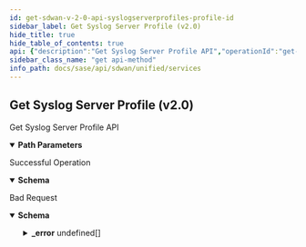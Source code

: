 ```yaml
---
id: get-sdwan-v-2-0-api-syslogserverprofiles-profile-id
sidebar_label: Get Syslog Server Profile (v2.0)
hide_title: true
hide_table_of_contents: true
api: {"description":"Get Syslog Server Profile API","operationId":"get-sdwan-v2.0-api-syslogserverprofiles-profile_id","parameters":[{"description":"Syslog Server Profile ID","in":"path","name":"profile_id","required":true,"schema":{"description":"Profile Id","type":"string"}}],"responses":{"200":{"content":{"application/json":{"schema":{"properties":{"description":{"description":"Description: Size(max = 256, error = DESCRIPTION_EXCEEDS_LIMIT: Description length exceeds limit, min = 0) ","type":"string"},"enable_flow_logging":{"description":"Enable Flow Logging","type":"boolean"},"id":{"description":"Id","type":"string"},"name":{"description":"Name: Required(error = NAME_REQD: Please provide resource name.) Size(max = 128, error = NAME_EXCEEDS_LIMIT: Name of the resource exceeds limit., min = 0) ","type":"string"},"protocol":{"description":"Protocol: ValidateEnum(enumClass = classOf[SyslogProtocol], error = SYSLOGSERVER_PROFILE_INVALID_PROTOCOL: Invalid syslog protocol value. Should be either tcp, udp or tls., nullAllowed = false) ","type":"string"},"remote_ca_certificate":{"description":"Remote Ca Certificate","type":"string"},"server_fqdn":{"description":"Server Fqdn","type":"string"},"server_ip":{"description":"Server Ip: IPAddress(allowEmpty = true, allowLinkLocal = false, allowNull = true, bcast = DENY, defaultRoute = false, dnsCheck = false, error = SYSLOGSERVER_PROFILE_INVALID_IP: Invalid IP address for syslog server profile, type = IP) ","type":"string"},"server_port":{"description":"Server Port: Min(error = SYSLOGSERVER_PROFILE_INVALID_PORT_RANGE: Invalid port range.Should be between 1-65535, value = 1L) Max(error = SYSLOGSERVER_PROFILE_INVALID_PORT_RANGE: Invalid port range.Should be between 1-65535, value = 65535L) ","format":"int32","type":"integer"},"severity_level":{"description":"Severity Level: ValidateEnum(enumClass = classOf[SyslogSeverityLevel], error = SYSLOGSERVER_PROFILE_INVALID_SEVERITY_LEVEL: Invalid syslog severity level value.Should be either major, minor or critical, nullAllowed = false) ","type":"string"},"tags":{"description":"Tags: ListString(allowDuplicate = false, allowEmpty = true, allowNull = true, length = 128, listMaxSize = 10, error = INVALID_TAG: Maximum 10 Unique tags of length 1024 each are allowed, noTrim = false, regex = [^,\\\\s]+, required = false) ","items":{"description":"Tags","type":"string"},"type":"array"}},"required":["severity_level","protocol","name"]}}},"description":"Successful Operation"},"400":{"content":{"application/json":{"example":{"value":{"_error":[{"code":"INVALID_JSON_EXTRA_ATTRIBUTE"},{"code":"SYSLOGSERVER_PROFILE_INVALID_OR_MISSING_PROFILE_ID"}]}},"schema":{"properties":{"_error":{"items":{"properties":{"code":{"type":"string"},"message":{"type":"string"}}},"type":"array"}}}}},"description":"Bad Request"}},"tags":["Services"],"method":"get","path":"/sdwan/v2.0/api/syslogserverprofiles/{profile_id}","info":{"contact":{},"description":"List of APIs used to manage the Syslog servers.","title":"Services","version":"Latest"},"postman":{"name":"Get Syslog Server Profile (v2.0)","description":{"content":"Get Syslog Server Profile API","type":"text/plain"},"url":{"path":["sdwan","v2.0","api","syslogserverprofiles",":profile_id"],"host":["{{baseUrl}}"],"query":[],"variable":[{"disabled":false,"description":{"content":"(Required) Syslog Server Profile ID","type":"text/plain"},"type":"any","value":"","key":"profile_id"}]},"header":[{"key":"Accept","value":"application/json"}],"method":"GET"}}
sidebar_class_name: "get api-method"
info_path: docs/sase/api/sdwan/unified/services
---
```



## Get Syslog Server Profile (v2.0)



Get Syslog Server Profile API

<details style={{"marginBottom":"1rem"}} data-collapsed={false} open={true}><summary style={{}}><strong>Path Parameters</strong></summary><div><ul><ParamsItem className={"paramsItem"} param={{"description":"Syslog Server Profile ID","in":"path","name":"profile_id","required":true,"schema":{"description":"Profile Id","type":"string"}}}></ParamsItem></ul></div></details><div><ApiTabs><TabItem label={"200"} value={"200"}><div>

Successful Operation

</div><div><MimeTabs groupId={"mime-type"}><TabItem label={"application/json"} value={"application/json"}><SchemaTabs groupId={"schema-tabs"}><TabTtem label={"Schema"} value={"Schema"}><details style={{}} data-collapsed={false} open={true}><summary style={{"textAlign":"left"}}><strong>Schema</strong></summary><div style={{"textAlign":"left","marginLeft":"1rem"}}></div><ul style={{"marginLeft":"1rem"}}><SchemaItem collapsible={false} name={"description"} required={false} schemaDescription={"Description: Size(max = 256, error = DESCRIPTION_EXCEEDS_LIMIT: Description length exceeds limit, min = 0) "} schemaName={"string"} qualifierMessage={undefined} defaultValue={undefined}></SchemaItem><SchemaItem collapsible={false} name={"enable_flow_logging"} required={false} schemaDescription={"Enable Flow Logging"} schemaName={"boolean"} qualifierMessage={undefined} defaultValue={undefined}></SchemaItem><SchemaItem collapsible={false} name={"id"} required={false} schemaDescription={"Id"} schemaName={"string"} qualifierMessage={undefined} defaultValue={undefined}></SchemaItem><SchemaItem collapsible={false} name={"name"} required={false} schemaDescription={"Name: Required(error = NAME_REQD: Please provide resource name.) Size(max = 128, error = NAME_EXCEEDS_LIMIT: Name of the resource exceeds limit., min = 0) "} schemaName={"string"} qualifierMessage={undefined} defaultValue={undefined}></SchemaItem><SchemaItem collapsible={false} name={"protocol"} required={false} schemaDescription={"Protocol: ValidateEnum(enumClass = classOf[SyslogProtocol], error = SYSLOGSERVER_PROFILE_INVALID_PROTOCOL: Invalid syslog protocol value. Should be either tcp, udp or tls., nullAllowed = false) "} schemaName={"string"} qualifierMessage={undefined} defaultValue={undefined}></SchemaItem><SchemaItem collapsible={false} name={"remote_ca_certificate"} required={false} schemaDescription={"Remote Ca Certificate"} schemaName={"string"} qualifierMessage={undefined} defaultValue={undefined}></SchemaItem><SchemaItem collapsible={false} name={"server_fqdn"} required={false} schemaDescription={"Server Fqdn"} schemaName={"string"} qualifierMessage={undefined} defaultValue={undefined}></SchemaItem><SchemaItem collapsible={false} name={"server_ip"} required={false} schemaDescription={"Server Ip: IPAddress(allowEmpty = true, allowLinkLocal = false, allowNull = true, bcast = DENY, defaultRoute = false, dnsCheck = false, error = SYSLOGSERVER_PROFILE_INVALID_IP: Invalid IP address for syslog server profile, type = IP) "} schemaName={"string"} qualifierMessage={undefined} defaultValue={undefined}></SchemaItem><SchemaItem collapsible={false} name={"server_port"} required={false} schemaDescription={"Server Port: Min(error = SYSLOGSERVER_PROFILE_INVALID_PORT_RANGE: Invalid port range.Should be between 1-65535, value = 1L) Max(error = SYSLOGSERVER_PROFILE_INVALID_PORT_RANGE: Invalid port range.Should be between 1-65535, value = 65535L) "} schemaName={"int32"} qualifierMessage={undefined} defaultValue={undefined}></SchemaItem><SchemaItem collapsible={false} name={"severity_level"} required={false} schemaDescription={"Severity Level: ValidateEnum(enumClass = classOf[SyslogSeverityLevel], error = SYSLOGSERVER_PROFILE_INVALID_SEVERITY_LEVEL: Invalid syslog severity level value.Should be either major, minor or critical, nullAllowed = false) "} schemaName={"string"} qualifierMessage={undefined} defaultValue={undefined}></SchemaItem><SchemaItem collapsible={false} name={"tags"} required={false} schemaDescription={"Tags: ListString(allowDuplicate = false, allowEmpty = true, allowNull = true, length = 128, listMaxSize = 10, error = INVALID_TAG: Maximum 10 Unique tags of length 1024 each are allowed, noTrim = false, regex = [^,\\\\s]+, required = false) "} schemaName={"string[]"} qualifierMessage={undefined} defaultValue={undefined}></SchemaItem></ul></details></TabTtem></SchemaTabs></TabItem></MimeTabs></div></TabItem><TabItem label={"400"} value={"400"}><div>

Bad Request

</div><div><MimeTabs groupId={"mime-type"}><TabItem label={"application/json"} value={"application/json"}><SchemaTabs groupId={"schema-tabs"}><TabTtem label={"Schema"} value={"Schema"}><details style={{}} data-collapsed={false} open={true}><summary style={{"textAlign":"left"}}><strong>Schema</strong></summary><div style={{"textAlign":"left","marginLeft":"1rem"}}></div><ul style={{"marginLeft":"1rem"}}><SchemaItem collapsible={true} className={"schemaItem"}><details style={{}}><summary style={{}}><strong>_error</strong><span style={{"opacity":"0.6"}}> undefined[]</span></summary><div style={{"marginLeft":"1rem"}}><SchemaItem collapsible={false} name={"code"} required={false} schemaDescription={undefined} schemaName={"string"} qualifierMessage={undefined} defaultValue={undefined}></SchemaItem><SchemaItem collapsible={false} name={"message"} required={false} schemaDescription={undefined} schemaName={"string"} qualifierMessage={undefined} defaultValue={undefined}></SchemaItem></div></details></SchemaItem></ul></details></TabTtem><TabItem label={"Example"} value={"Example"}><ResponseSamples responseExample={"{\n  \"value\": {\n    \"_error\": [\n      {\n        \"code\": \"INVALID_JSON_EXTRA_ATTRIBUTE\"\n      },\n      {\n        \"code\": \"SYSLOGSERVER_PROFILE_INVALID_OR_MISSING_PROFILE_ID\"\n      }\n    ]\n  }\n}"}></ResponseSamples></TabItem></SchemaTabs></TabItem></MimeTabs></div></TabItem></ApiTabs></div>
      